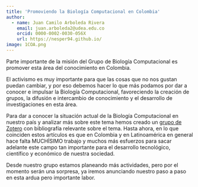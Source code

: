 ```yaml
---
title: 'Promoviendo la Biología Computacional en Colombia'
author:
  - name: Juan Camilo Arboleda Rivera
    email: juan.arboleda2@udea.edu.co
    orcid: 0000-0002-0030-056X
    url: https://nesper94.github.io/
image: 1COA.png
---
```


Parte importante de la misión del Grupo de Biología Computacional es
promover esta área del conocimiento en Colombia.

El activismo es muy importante para que las cosas que no nos gustan puedan
cambiar, y por eso debemos hacer lo que más podamos por dar a conocer e
impulsar la Biología Computacional, favoreciendo la creación de grupos, la
difusión e intercambio de conocimiento y el desarrollo de investigaciones en
esta área.

Para dar a conocer la situación actual de la Biología Computacional en
nuestro país y analizar más sobre este tema hemos creado un [grupo de
Zotero](https://www.zotero.org/groups/5537430/biologa_computacional) con
bibliografía relevante sobre el tema. Hasta ahora, en lo que coinciden estos
artículos es que en Colombia y en Latinoamérica en general hace falta
MUCHÍSIMO trabajo y muchos más esfuerzos para sacar adelante este campo tan
importante para el desarrollo tecnológico, científico y económico de nuestra
sociedad.

Desde nuestro grupo estamos planeando más actividades, pero por el momento
serán una sorpresa, ya iremos anunciando nuestro paso a paso en esta ardua
pero importante labor.
